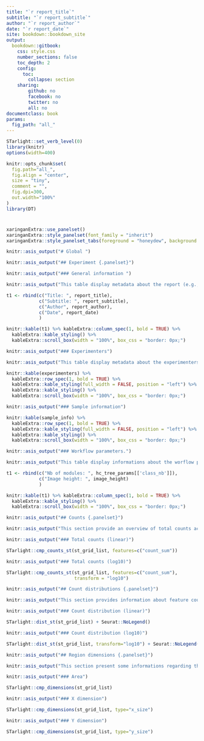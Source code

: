 ```yaml
--- 
title: "`r report_title`"
subtitle: "`r report_subtitle`"
author: "`r report_author`"
date: "`r report_date`"
site: bookdown::bookdown_site
output:
  bookdown::gitbook:
    css: style.css
    number_sections: false
    toc_depth: 2
    config:
      toc:
        collapse: section
    sharing:
        github: no
        facebook: no
        twitter: no
        all: no
documentclass: book
params:
  fig_path: "all_"
---
```



<!-- UPPERCASE variable are text to be replaced. -->
<!-- There are several global variables obtained from st_report() function. -->


```r
STarlight::set_verb_level(0)
library(knitr)
options(width=400)

knitr::opts_chunk$set(
  fig.path="all_",
  fig.align = "center", 
  size = "tiny", 
  comment = "",
  fig.dpi=300,
  out.width="100%"
)
library(DT)
```

# {-}

```r
xaringanExtra::use_panelset()
xaringanExtra::style_panelset(font_family = "inherit")
xaringanExtra::style_panelset_tabs(foreground = "honeydew", background = "seagreen")
```

```r
knitr::asis_output("# Global ") 
``` 

```r
knitr::asis_output("## Experiment {.panelset}") 
``` 


```r
knitr::asis_output("### General information ") 
``` 

```r
knitr::asis_output("This table display metadata about the report (e.g., title, subtitle, author, and date).") 
``` 

```r

t1 <- rbind(c("Title: ", report_title),
            c("Subtitle: ", report_subtitle),
            c("Author", report_author),
            c("Date", report_date)
            )

knitr::kable(t1) %>% kableExtra::column_spec(1, bold = TRUE) %>%
  kableExtra::kable_styling() %>%
  kableExtra::scroll_box(width = "100%", box_css = "border: 0px;")
```

```r
knitr::asis_output("### Experimenters") 
``` 


```r
knitr::asis_output("This table display metadata about the experimenters.") 
``` 

```r

knitr::kable(experimenters) %>% 
  kableExtra::row_spec(1, bold = TRUE) %>% 
  kableExtra::kable_styling(full_width = FALSE, position = "left") %>%
  kableExtra::kable_styling() %>%
  kableExtra::scroll_box(width = "100%", box_css = "border: 0px;")
```

```r
knitr::asis_output("### Sample information") 
``` 


```r

knitr::kable(sample_info) %>% 
  kableExtra::row_spec(1, bold = TRUE) %>% 
  kableExtra::kable_styling(full_width = FALSE, position = "left") %>%
  kableExtra::kable_styling() %>%
  kableExtra::scroll_box(width = "100%", box_css = "border: 0px;")
```

```r
knitr::asis_output("### Workflow parameters.") 
``` 
  
```r
knitr::asis_output("This table display informations about the worflow parameters.") 
``` 

```r

t1 <- rbind(c("Nb of modules: ", hc_tree_params[['class_nb']]),
            c("Image height: ", image_height)
            )

knitr::kable(t1) %>% kableExtra::column_spec(1, bold = TRUE) %>%
  kableExtra::kable_styling() %>%
  kableExtra::scroll_box(width = "100%", box_css = "border: 0px;")
```

```r
knitr::asis_output("## Counts {.panelset}") 
``` 

```r
knitr::asis_output("This section provide an overview of total counts across samples.") 
```

```r
knitr::asis_output("### Total counts (linear)") 
``` 

```r
STarlight::cmp_counts_st(st_grid_list, features=c("count_sum"))
```

```r
knitr::asis_output("### Total counts (log10)") 
``` 

```r
STarlight::cmp_counts_st(st_grid_list, features=c("count_sum"), 
                         transform = "log10")
```


```r
knitr::asis_output("## Count distributions {.panelset}") 
``` 

```r
knitr::asis_output("This section provides information about feature count distribution across samples.") 
``` 

```r
knitr::asis_output("### Count distribution (linear)") 
``` 

```r
STarlight::dist_st(st_grid_list) + Seurat::NoLegend()
```

```r
knitr::asis_output("### Count distribution (log10)") 
``` 


```r
STarlight::dist_st(st_grid_list, transform="log10") + Seurat::NoLegend()
```

```r
knitr::asis_output("## Region dimensions {.panelset}") 
``` 

```r
knitr::asis_output("This section present some informations regarding the dimension of the region that were analyzed. The units are according the provided x/y coordinates. Area is computed as `(x_max - x_min)*(y_max - y_min)`") 
``` 

```r
knitr::asis_output("### Area") 
``` 

```r
STarlight::cmp_dimensions(st_grid_list)
```

```r
knitr::asis_output("### X dimension") 
``` 

```r
STarlight::cmp_dimensions(st_grid_list, type="x_size")
```

```r
knitr::asis_output("### Y dimension") 
``` 

```r
STarlight::cmp_dimensions(st_grid_list, type="y_size")
```


